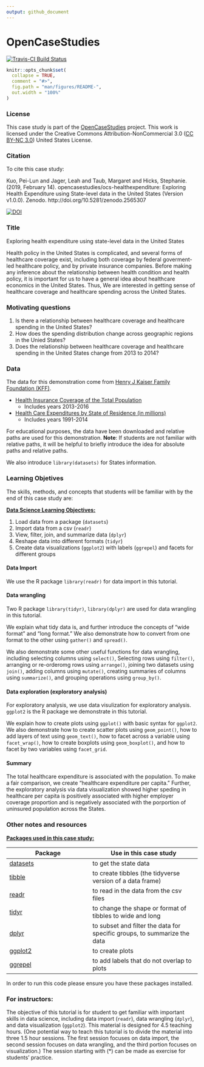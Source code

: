 ```yaml
---
output: github_document
---
```


<!-- README.md is generated from README.Rmd. Please edit that file -->

# OpenCaseStudies

<!-- badges: start -->
[![Travis-CI Build Status](https://travis-ci.com/muschellij2/ocs-healthexpenditure.svg?branch=master)](https://travis-ci.com/muschellij2/ocs-healthexpenditure)
<!-- badges: end -->

```r
knitr::opts_chunk$set(
  collapse = TRUE,
  comment = "#>",
  fig.path = "man/figures/README-",
  out.width = "100%"
)
```


### License 

This case study is part of the [OpenCaseStudies]() project. This work is licensed under the Creative Commons Attribution-NonCommercial 3.0 ([CC BY-NC 3.0](https://creativecommons.org/licenses/by-nc/3.0/us/)) United States License.

### Citation 

To cite this case study:

Kuo, Pei-Lun and Jager, Leah and Taub, Margaret and Hicks, Stephanie. (2019, February 14). opencasestudies/ocs-healthexpenditure: Exploring Health Expenditure using State-level data in the United States (Version v1.0.0). Zenodo. http://doi.org/10.5281/zenodo.2565307

[![DOI](https://zenodo.org/badge/151142096.svg)](https://zenodo.org/badge/latestdoi/151142096)

### Title 

Exploring health expenditure using state-level data in the United States

Health policy in the United States is complicated, and several 
forms of healthcare coverage exist, including both coverage by federal 
goverment-led healthcare policy, and by private insurance companies.
Before making any inference about the relationship between 
health condition and health policy, it is important for us to 
have a general idea about healthcare economics in the United 
States. Thus, We are interested in getting sense of healthcare 
coverage and healthcare spending across the United States.  

### Motivating questions

1. Is there a relationship between healthcare coverage and
healthcare spending in the United States?   
2. How does the spending distribution change across geographic 
regions in the Unied States?  
3. Does the relationship between healthcare coverage and 
healthcare spending in the United States change from 2013 to 2014?  

### Data

The data for this demonstration come from
[Henry J Kaiser Family Foundation (KFF)](https://www.kff.org). 

- [Health Insurance Coverage of the Total Population](https://www.kff.org/other/state-indicator/total-population/)
  - Includes years 2013-2016
  
- [Health Care Expenditures by State of Residence (in millions)](https://www.kff.org/other/state-indicator/health-care-expenditures-by-state-of-residence-in-millions/)
  - Includes years 1991-2014
 
For educational purposes, the data have been downloaded 
and relative paths are used for this demonstration.
**Note**: If students are not familiar with relative paths,
it will be helpful to briefly introduce the idea for absolute
paths and relative paths.

We also introduce `library(datasets)` for States information.

### Learning Objetives

The skills, methods, and concepts that students will be familiar with by the end of this case study are:

<u>**Data Science Learning Objectives:**</u>

1. Load data from a package (`datasets`)  
2. Import data from a csv (`readr`)  
3. View, filter, join, and summarize data (`dplyr`)   
4. Reshape data into different formats (`tidyr`)  
5. Create data visualizations (`ggplot2`) with labels (`ggrepel`) and facets for different groups    

#### Data Import 

We use the R package `library(readr)` for data import in this tutorial.  

#### Data wrangling 

Two R package `library(tidyr)`, `library(dplyr)` are used for data wrangling in this tutorial.  

We explain what tidy data is, and further introduce the concepts of "wide format" 
and "long format." We also demonstrate how to convert from one format to the other using 
`gather()` and `spread()`.

We also demonstrate some other useful functions for data wrangling, including 
selecting columns using `select()`, 
Selecting rows using `filter()`, 
arranging or re-orderomg rows using `arrange()`, 
joining two datasets using `join()`, 
adding columns using `mutate()`, 
creating summaries of columns using `summarize()`, 
and grouping operations using `group_by()`. 

#### Data exploration (exploratory analysis)   

For exploratory analysis, we use data visulization for exploratory analysis. `ggplot2` is the R package 
we demonstrate in this tutorial. 

We explain how to create plots using `ggplot()` with basic syntax for `ggplot2`. 
We also demonstrate how to create scatter plots using `geom_point()`,
how to add layers of text using `geom_text()`, 
how to facet across a variable using `facet_wrap()`, 
how to create boxplots using `geom_boxplot()`, 
and how to facet by two variables using `facet_grid`. 

#### Summary   

The total healthcare expenditure is associated with 
the population. To make a fair comparison, 
we create "healthcare expenditure per capita." 
Further, the exploratory analysis via data visualization showed 
higher speding in healthcare per capita 
is positively associated with higher 
employer coverage proportion and is 
negatively associated with the porportion 
of uninsured population across the States. 

### Other notes and resources 

<u>**Packages used in this case study:** </u>

 Package   | Use in this case study                                                                       
---------- |-------------
[datasets](https://stat.ethz.ch/R-manual/R-devel/library/datasets/html/00Index.html){target="_blank"} | to get the state data
[tibble](https://tibble.tidyverse.org/){target="_blank"} | to create tibbles (the tidyverse version of a data frame)
[readr](https://readr.tidyverse.org/){target="_blank"} |  to read in the data from the csv files
[tidyr](https://tidyr.tidyverse.org/){target="_blank"}      | to change the shape or format of tibbles to wide and long  
[dplyr](https://dplyr.tidyverse.org/){target="_blank"}      | to subset and filter the data for specific groups, to summarize the data
[ggplot2](https://ggplot2.tidyverse.org/){target="_blank"}      | to create plots  
[ggrepel](https://cran.r-project.org/web/packages/ggrepel/ggrepel.pdf){target="_blank"} | to add labels that do not overlap to plots

In order to run this code please ensure you have these packages installed.

### For instructors:  

The objective of this tutorial is for student to get familiar with important skills in data science, including data import (`readr`), data wrangling (`dplyr`), and data visualization (`ggplot2`). This material is designed for 4.5 teaching hours. (One potential way to teach this tutorial is to divide the material into three 1.5 hour sessions. The first session focuses on data import, the second session focuses on data wrangling, and the third portion focuses on visualization.) The session starting with (*) can be made as exercise for students' practice.

 
